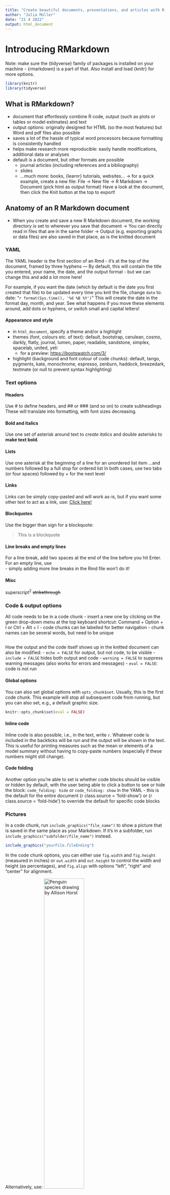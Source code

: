 ```yaml
---
title: "Create beautiful documents, presentations, and articles with R Markdown"
author: "Julia Müller"
date: "21 4 2022"
output: html_document
---
```


# Introducing RMarkdown

Note: make sure the {tidyverse} family of packages is installed on your machine - {rmarkdown} is a part of that. Also install and load {knitr} for more options.
```r
library(knitr)
library(tidyverse)
```


## What is RMarkdown?
- document that effortlessly combine R code, output (such as plots or tables or model estimates) and text
- output options: originally designed for HTML (so the most features) but Word and pdf files also possible
- saves a lot of the hassle of typical word processors because formatting is consistently handled
- helps make research more reproducible: easily handle modifications, additional data or analyses
- default is a document, but other formats are possible
  - journal articles (including references and a bibliography)
  - slides
  - ...much more: books, {learnr} tutorials, websites...
-> for a quick example, create a new file:
  File -> New file -> R Markdown -> Document (pick html as output format)
  Have a look at the document, then click the Knit button at the top to export!


## Anatomy of an R Markdown document
- When you create and save a new R Markdown document, the working directory is set to wherever you save that document
-> You can directly read in files that are in the same folder
-> Output (e.g. exporting graphs or data files) are also saved in that place, as is the knitted document


### YAML

The YAML header is the first section of an Rmd - it's at the top of the document, framed by three hyphens ---
By default, this will contain the title you entered, your name, the date, and the output format - but we can change this and add a lot more here!

For example, if you want the date (which by default is the date you first created that file) to be updated every time you knit the file, change `date` to:
date: "`r format(Sys.time(), '%d %B %Y')`"
This will create the date in the format day, month, and year. See what happens if you move these elements around, add dots or hyphens, or switch small and capital letters!

#### Appearance and style
- in `html_document`, specify a theme and/or a highlight
- themes (font, colours etc. of text):
  default, bootstrap, cerulean, cosmo, darkly, flatly, journal, lumen, paper, readable, sandstone, simplex, spacelab, united, yeti
  - for a preview: <https://bootswatch.com/3/>
- highlight (background and font colour of code chunks):
  default, tango, pygments, kate, monochrome, espresso, zenburn, haddock, breezedark, textmate (or null to prevent syntax highlighting)


### Text options

#### Headers
Use # to define headers, and ## or ### (and so on) to create subheadings
These will translate into formatting, with font sizes decreasing.

#### Bold and italics
Use one set of asterisk around text to *create italics* and double asterisks to **make text bold**.

#### Lists
Use one asterisk at the beginning of a line for an unordered list item
...and numbers followed by a full stop for ordered list
In both cases, use two tabs (or four spaces) followed by + for the next level

#### Links
Links can be simply copy-pasted and will work as-is, but if you want some other text to act as a link, use:
[Click here!](http://rmarkdown.rstudio.com)

#### Blockquotes
Use the bigger than sign for a blockquote:

> This is a blockquote

#### Line breaks and empty lines
For a line break, add two spaces at the end of the line before you hit Enter.  
For an empty line, use <br> - simply adding more line breaks in the Rmd file won't do it!

#### Misc
superscript^2^
~~strikethrough~~

### Code & output options
All code needs to be in a code chunk
- insert a new one by clicking on the green drop-down menu at the top
  keyboard shortcut: Command + Option + I or Ctrl + Alt + I
- code chunks can be labelled for better navigation
- chunk names can be several words, but need to be unique
```r

```

How the output and the code itself shows up in the knitted document can also be modified:
- `echo = FALSE` for output, but not code, to be visible
- `include = FALSE` hides both output and code
- `warning = FALSE` to suppress warning messages (also works for errors and messages)
- `eval = FALSE`: code is not run

#### Global options
You can also set global options with `opts_chunk$set`. Usually, this is the first code chunk. 
This example will stop all subsequent code from running, but you can also set, e.g., a default graphic size.
```r
knitr::opts_chunk$set(eval = FALSE)
```

#### Inline code
Inline code is also possible, i.e., in the text, write `r `. Whatever code is included in the backticks will be run and the output will be shown in the text. This is useful for printing measures such as the mean or elements of a model summary without having to copy-paste numbers (especially if these numbers might still change). 

#### Code folding
Another option you're able to set is whether code blocks should be visible or hidden by default, with the user being able to click a button to see or hide the block:
`code_folding: hide` or `code_folding: show` in the YAML - this is the default for the entire document
{r class.source = 'fold-show'} or {r class.source = 'fold-hide'} to override the default for specific code blocks

### Pictures
In a code chunk, run `include_graphics("file_name")` to show a picture that is saved in the same place as your Markdown.
If it's in a subfolder, run `include_graphics("subfolder/file_name")` instead.
```r
include_graphics("yourFile.fileEnding")
```

In the code chunk options, you can either use `fig.width` and `fig.height` (measured in inches) or `out.width` and `out.height` to control the width and height (as percentages), and `fig.align` with options "left", "right" and "center" for alignment.

Alternatively, use:
![Penguin species drawing by Allison Horst](penguin_species.png){width=50%}


### Table of contents
In the YAML:
- add a colon and a line break after `html_document`
- add `toc: true`
- the depth of the table of contents (`toc_depth` - this is optional, the default is 3).
- add `toc_float: true` to place the table of contents to the left of the document
  - `collapsed: false` to make sure the TOC is open by default
- sections can be numbered using `number_sections: true` in `html_document`
  - this will number the sections in both the body and the TOC!


## Formats

### Other output formats

#### pdf

In a fresh R session, run:
```r
install.packages("tinytex")
tinytex::install_tinytex()
```
This lets you use LaTeX in R, which is necessary for knitting to pdf.

Then, when you create a new Markdown document, select Output: pdf
Or change `output: pdf_document` in the YAML


#### MS Word

You shouldn't need additional R packages, but a version of Word (or Libre/Open Office).
When opening a new R Markdown, select the Word option - or change `output: word_document`


### Journal articles

#### References
In an academic article, you'll need to have references (usually, the author and year a text that you're referring to/quoting from) in the body of the text, plus a bibliography section at the end of the text. You can insert these into Markdown.

It's easiest if you use reference management software such as Zotero or Citavi. Those programs can export the citations you'll need into a .bib file. Put that in the same folder as your Markdown document.

In the YAML, add:
`bibliography: my_references.bib`
`link-citations: yes`
The first line links to your references file, so make sure to type the correct name. The second line enables in-line citations.

In the .bib file, information on each source is summarised, and each source is assigned a reference ID, preceded by a curly bracket {. The ID is what you need to refer to the item in Markdown, like so:
@referenceID
- Use square brackets if the reference should be in brackets:
  [@referenceID]
- For several references:
  @ref1, @ref2
  [@ref1; @ref2]
- For page numbers:
  @ref1[25]
  [@ref1{23}]

R Markdown will automatically add the references at the bottom of the document, so add a # References heading at the end

By default, R Markdown uses the Chicago format, but this can be altered by adding a .csl (citation style language) in the YAML: `csl: my_style.csl`
Download .csl files from, e.g., https://www.zotero.org/styles


#### Journal templates

The {rticles} package contains templates for many academic journals so your submissions fit their guidelines. 

When that package is installed, templates will become available when you create a new R Markdown file.

Here's an overview:
https://github.com/rstudio/rticles


### Slides

It's also possible to make slides with R Markdown! There are several packages available (and the inbuilt R Presentation format is also good) but we'll focus on the {revealjs} package today - install it if you don't have it.

When you create a new Markdown file, select Sildes and HTML as output. In the YAML, put  `output: revealjs::revealjs_presentation`.

#### Slide breaks
...will happen automatically for new first- and second-level headlines or
use ---- for a manual slide break

#### Appearance and style
- theme (available themes are “simple”, “dark”, “black”, “sky”, “beige”, “serif”, “solarized”, “blood”, “moon”, “night”, “league”, or “white”)
- highlight (“default”, “tango”, “pygments”, “kate”, “monochrome”, “espresso”, “zenburn”, “haddock”, or “breezedark” or null)
- center: should content be vertically centered on the slides? Options: true/false

#### Incremental bullet points
- as a global option: `incremental: true` in the YAML
- or: frame bullet points with ::: incremental (or ::: nonincremental) and :::
- for other text, use . . .
- or: ::: fragment :::

#### Slide transitions
- transition for moving between slides
- available transitions are “convex”, “fade”, “slide”, “concave”, “zoom”, or “none”



*Have fun with RMarkdown!*


More info on {reveljs}: https://github.com/rstudio/revealjs

More info on R Markdown: https://bookdown.org/yihui/rmarkdown-cookbook/
